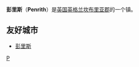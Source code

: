 {{Infobox Settlement
| name = 彭里斯<br/>Penrith
| image_skyline = Market Square, Penrith.jpg
| imagesize = 250px
| image_caption = 
| image_flag = 
| image_shield = 
| pushpin_map = England
| pushpin_label_position = bottom
| subdivision_type = 国家
| subdivision_name = {{GBR}}
| elevation_m = 
| elevation_ft = 
| area_total_km2 = 
| population_as_of = 
| population_total = 
| population_density_km2 = 
| timezone = 
| utc_offset = 
| timezone_DST = 
| utc_offset_DST = 
| latd = 54
| latm = 39
| lats = 53
| latNS = N
| longd = 2
| longm = 45
| longs = 17
| longEW = W
| website =  
}}
'''彭里斯'''（'''Penrith'''）是[[英国|英国]][[英格兰|英格兰]][[坎布里亚郡|坎布里亚郡]]的一个镇。

==友好城市==
*{{AUS}}[[彭里斯_(新南威尔士州)|彭里斯]]

{{Authority control}}
{{UK-geo-stub}}

[[Category:坎布里亞郡城鎮|P]]
